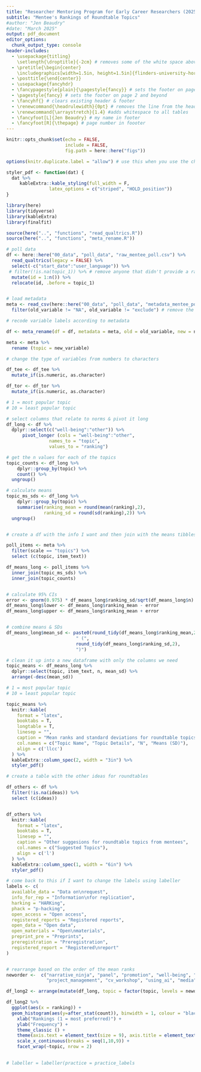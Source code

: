 ```yaml
---
title: "Researcher Mentoring Program for Early Career Researchers (2025)"
subtitle: "Mentee's Rankings of Roundtable Topics"
#author: "Jen Beaudry"
#date: "March 2025"
output: pdf_document
editor_options: 
  chunk_output_type: console
header-includes:
  - \usepackage{titling}
    \setlength{\droptitle}{-2cm} # removes some of the white space above title
  - \pretitle{\begin{center}
    \includegraphics[width=1.5in, height=1.5in]{flinders-university-horizontal-master.png}\LARGE\\} # adds logo
  - \posttitle{\end{center}}
  - \usepackage{fancyhdr}
  - \fancypagestyle{plain}{\pagestyle{fancy}} # sets the footer on page 1
  - \pagestyle{fancy} # sets the footer on page 2 and beyond
  - \fancyhf{} # clears existing header & footer
  - \renewcommand{\headrulewidth}{0pt} # removes the line from the header
  - \renewcommand{\arraystretch}{1.4} #adds whitespace to all tables
  - \fancyfoot[L]{Jen Beaudry} # my name in footer
  - \fancyfoot[R]{\thepage} # page number in foooter
---
```


```r

knitr::opts_chunk$set(echo = FALSE, 
                      include = FALSE, 
                      fig.path = here::here("figs"))

options(knitr.duplicate.label = "allow") # use this when you use the child files

```


```r

styler_pdf <- function(dat) {
  dat %>%
     kableExtra::kable_styling(full_width = F, 
                latex_options = c("striped", "HOLD_position"))
}

```


```r

library(here)
library(tidyverse)
library(kableExtra)
library(finalfit)

source(here("..", "functions", "read_qualtrics.R"))
source(here("..", "functions", "meta_rename.R"))

```

```r


# poll data
df <- here::here("00_data", "poll_data", "raw_mentee_poll.csv") %>%
  read_qualtrics(legacy = FALSE) %>%
  select(-c("start_date":"user_language")) %>% 
 # filter(!is.na(topic_1)) %>% # remove anyone that didn't provide a ranking for topic 1 (but rethink this to look for missing all  ranks)
  mutate(id = 1:n()) %>%  
  relocate(id, .before = topic_1) 


# load metadata 
meta <- read_csv(here::here("00_data", "poll_data", "metadata_mentee_poll.csv"), lazy = FALSE) %>%
  filter(old_variable != "NA", old_variable != "exclude") # remove the instruction variables

```


```r

# recode variable labels according to metadata

df <- meta_rename(df = df, metadata = meta, old = old_variable, new = new_variable)

```


```r

meta <- meta %>% 
  rename (topic = new_variable)


```

```r

# change the type of variables from numbers to characters

df_tee <- df_tee %>% 
  mutate_if(is.numeric, as.character)

df_tor <- df_tor %>% 
  mutate_if(is.numeric, as.character)

```


```r

# 1 = most popular topic
# 10 = least popular topic

# select columns that relate to norms & pivot it long
df_long <- df %>% 
  dplyr::select(c("well-being":"other")) %>%
      pivot_longer (cols = "well-being":"other",
                names_to = "topic",
                values_to = "ranking") 

# get the n values for each of the topics
topic_counts <- df_long %>% 
    dplyr::group_by(topic) %>%  
    count() %>% 
  ungroup()

# calculate means
topic_ms_sds <- df_long %>% 
    dplyr::group_by(topic) %>%  
    summarise(ranking_mean = round(mean(ranking),2), 
              ranking_sd = round(sd(ranking),2)) %>% 
  ungroup()


# create a df with the info I want and then join with the means tibbles

poll_items <- meta %>% 
  filter(scale == "topics") %>% 
  select (c(topic, item_text))

df_means_long <- poll_items %>% 
  inner_join(topic_ms_sds) %>% 
  inner_join(topic_counts)


# calculate 95% CIs
error <- qnorm(0.975) * df_means_long$ranking_sd/sqrt(df_means_long$n)
df_means_long$lower <- df_means_long$ranking_mean - error
df_means_long$upper <- df_means_long$ranking_mean + error


# combine means & SDs
df_means_long$mean_sd <- paste0(round_tidy(df_means_long$ranking_mean,2),
                          " (", 
                          round_tidy(df_means_long$ranking_sd,2), 
                          ")")

# clean it up into a new dataframe with only the columns we need
topic_means <- df_means_long %>% 
  dplyr::select(topic, item_text, n, mean_sd) %>% 
  arrange(-desc(mean_sd))

```

\renewcommand{\arraystretch}{1.5}
```r

# 1 = most popular topic
# 10 = least popular topic

topic_means %>%
  knitr::kable(
    format = "latex",
    booktabs = T,
    longtable = T,
    linesep = "",
    caption = "Mean ranks and standard deviations for roundtable topics (1 = most preferred)",
    col.names = c("Topic Name", "Topic Details", "N", "Means (SD)"),
    align = c('llcc')
  ) %>% 
  kableExtra::column_spec(2, width = "3in") %>%
  styler_pdf()

```

\vline
```r

# create a table with the other ideas for roundtables

df_others <- df %>% 
  filter(!is.na(ideas)) %>% 
  select (c(ideas))


df_others %>%
  knitr::kable(
    format = "latex",
    booktabs = T,
    linesep = "",
    caption = "Other suggesions for roundtable topics from mentees",
    col.names = c("Suggested Topics"),
    align = c('l')
  ) %>% 
  kableExtra::column_spec(1, width = "6in") %>%
  styler_pdf()


```

\vline

```r

# come back to this if I want to change the labels using labeller
labels <- c(
  available_data = "Data on\nrequest",
  info_for_rep = "Information\nfor replication",
  harking = "HARKing",
  phack = "p-hacking",
  open_access = "Open access",
  registered_reports = "Registered reports",
  open_data = "Open data",
  open_materials = "Open\nmaterials",
  preprint_pre = "Preprints",
  preregistration = "Preregistration",
  registered_report = "Registered\nreport"
)


# rearrange based on the order of the mean ranks
neworder <-  c("narrative_ninja", "panel", "promotion", "well-being", "researchnow", 
               "project_management", "cv_workshop", "using_ai", "media", "other") 

df_long2 <- arrange(mutate(df_long, topic = factor(topic, levels = neworder)), topic)

df_long2 %>%
  ggplot(aes(x = ranking)) +
  geom_histogram(aes(y=after_stat(count)), binwidth = 1, colour = "black", fill = "lightblue") +
    xlab("Rankings (1 = most preferred)") +
    ylab("Frequency") +
    theme_classic () +
    theme(axis.text = element_text(size = 9), axis.title = element_text(size = 9)) +
    scale_x_continuous(breaks = seq(1,10,9)) +
    facet_wrap(~topic, nrow = 2) 
  

# labeller = labeller(practice = practice_labels
```

